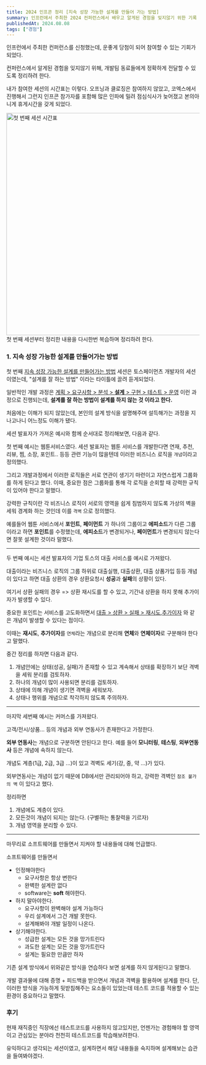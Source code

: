 ```yaml
---
title: 2024 인프콘 정리 [지속 성장 가능한 설계를 만들어 가는 방법]
summary: 인프런에서 주최한 2024 컨퍼런스에서 배우고 알게된 경험을 잊지않기 위한 기록
publishedAt: 2024.08.08
tags: ["경험"]
---
```


인프런에서 주최한 컨퍼런스를 신청했는데, 운좋게 당첨이 되어 참여할 수 있는 기회가 되었다.

컨퍼런스에서 알게된 경험을 잊지않기 위해, 개발팀 동료들에게 정확하게 전달할 수 있도록 정리하려 한다.

내가 참여한 세션의 시간표는 이렇다. 오프닝과 클로징은 참여하지 않았고, 코엑스에서 진행해서 그런지 인프콘 참가자를 포함해 많은 인파에 밀려 점심식사가 늦어졌고 본의아니게 휴게시간을 갖게 되었다. 

<img src="/assets/첫-번째-세션.png" width="580px" height="auto" alt="첫 번째 세션 시간표" className="mx-auto"/>
<br/>
첫 번째 세션부터 정리한 내용을 다시한번 복습하며 정리하려 한다.

### 1. 지속 성장 가능한 설계를 만들어가는 방법

첫 번째 [지속 성장 가능한 설계를 만들어가는 방법](https://www.inflearn.com/conf/infcon-2024/session-detail/877/) 세션은 토스페이먼츠 개발자의 세션이였는데, "설계를 잘 하는 방법" 이라는 타이틀에 끌려 듣게되었다.

일반적인 개발 과정은 <ins>계획 > 요구사항 > 분석 > **설계** > 구현 > 테스트 > 운영</ins> 이런 과정으로 진행되는데, **설계를 잘 하는 방법이 설계를 하지 않는 것 이라고 한다.**

처음에는 이해가 되지 않았는데, 본인의 설계 방식을 설명해주며 설득해가는 과정을 지나고나니 어느정도 이해가 됐다.

세션 발표자가 가져온 예시와 함께 순서대로 정리해보면, 다음과 같다.

첫 번째 예시는 웹툰서비스였다. 세션 발표자는 웹툰 서비스를 개발한다면 연재, 추천, 리뷰, 찜, 소장, 포인트.. 등등 관련 기능이 많을텐데 이러한 비즈니스 로직을 `개념`이라고 정의했다.

그리고 개발과정에서 이러한 로직들은 서로 연관이 생기기 마련이고 자연스럽게 그룹화를 하게 된다고 했다. 이때, 중요한 점은 그룹화를 통해 각 로직을 순회할 때 강력한 규칙이 있어야 한다고 말했다.

강력한 규칙이란 각 비즈니스 로직이 서로의 영역을 쉽게 침범하지 않도록 가상의 벽을 세워 경계화 하는 것인데 이를 `격벽` 으로 정의했다.

예를들어 웹툰 서비스에서 **포인트**, **페이먼트** 가 하나의 그룹이고 **에피소드**가 다른 그룹이라고 하면 **포인트**를 수정했는데, **에피소드**가 변경되거나, **페이먼트**가 변경되지 않는다면 잘못 설계한 것이라 말했다.

---

두 번째 예시는 세션 발표자의 기업 토스의 대출 서비스를 예시로 가져왔다.

대출이라는 비즈니스 로직의 그룹 하위로 대출실행, 대출상환, 대출 상품가입 등등 개념이 있다고 하면 대출 상환의 경우 상환요청시 **성공**과 **실패**의 상황이 있다.

여기서 상환 실패의 경우 => 상환 재시도를 할 수 있고, 기간내 상환을 하지 못해 추가이자가 발생할 수 있다.

중요한 포인트는 서비스를 고도화하면서 <ins>대출 > 상환 > 실패 > 재시도,추가이자</ins> 와 같은 개념이 발생할 수 있다는 점이다.

이때는 **재시도**, **추가이자**를 `연체`라는 개념으로 분리해 **연체**와 **연체이자**로 구분해야 한다고 말했다.

중간 정리를 하자면 다음과 같다.
1. 개념안에는 상태(성공, 실패)가 존재할 수 있고 계속해서 상태를 확장하기 보단 격벽을 세워 분리를 검토하자.
2. 하나의 개념이 많이 사용되면 분리를 검토하자.
3. 상태에 의해 개념이 생기면 격벽을 세워보자.
4. 상태나 행위를 개념으로 착각하지 않도록 주의하자.

---

마지막 세번째 예시는 커머스를 가져왔다.

고객/전시/상품... 등의 개념과 외부 연동사가 존재한다고 가정한다.

**외부 연동사**는 개념으로 구분하면 안된다고 한다. 예를 들어 **모니터링**, **테스팅**, **외부연동사** 등은 개념에 속하지 않는다.

개념도 계층(1급, 2급, 3급 ...)이 있고 격벽도 세기(강, 중, 약 ...)가 있다.

외부연동사는 개념이 없기 때문에 DB에서만 관리되어야 하고, 강력한 격벽인 `참조 불가의 벽` 이 있다고 했다.

정리하면
1. 개념에도 계층이 있다.
2. 모든것이 개념이 되지는 않는다. (구별하는 통찰력을 기르자)
3. 개념 영역을 분리할 수 있다.

---

마무리로 소프트웨어를 만들면서 지켜야 할 내용들에 대해 언급했다.

소프트웨어를 만들면서
- 인정해야한다
    - 요구사항은 항상 변한다
    - 완벽한 설계란 없다
    - software는 **soft** 해야한다.
- 하지 말아야한다.
    - 요구사항이 완벽해야 설계 가능하다
    - 우리 설계에서 그건 개발 못한다.
    - 설계해봐야 개발 일정이 나온다.
- 상기해야한다.
    - 성급한 설계는 모든 것을 망가트린다
    - 과도한 설계는 모든 것을 망가트린다
    - 설계는 필요한 만큼만 하자

기존 설계 방식에서 위와같은 방식을 연습하다 보면 설계를 하지 않게된다고 말했다.

개발 결과물에 대해 증명 + 피드백을 받으면서 개념과 격벽을 활용하며 설계를 한다. 단, 이러한 방식을 가능하게 뒷받침해주는 요소들이 있었는데 테스트 코드를 적용할 수 있는 환경이 중요하다고 말했다.

### 후기

현재 재직중인 직장에선 테스트코드를 사용하지 않고있지만, 언젠가는 경험해야 할 영역이고 관심있는 분야라 천천히 테스트코드를 학습해보려한다.

유익하다고 생각되는 세션이였고, 설계하면서 해당 내용들을 숙지하며 설계해보는 습관을 들여봐야겠다.






